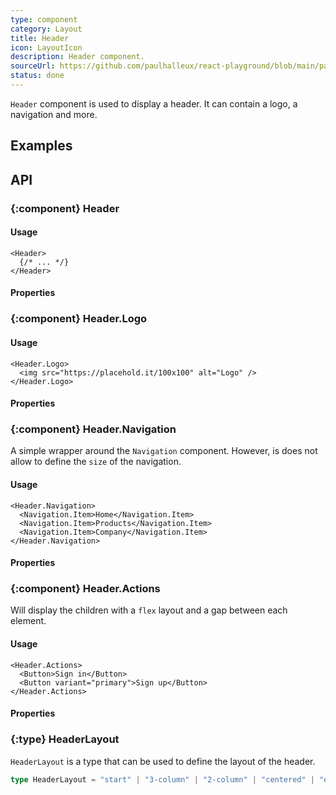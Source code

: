 ```yaml
---
type: component
category: Layout
title: Header
icon: LayoutIcon
description: Header component.
sourceUrl: https://github.com/paulhalleux/react-playground/blob/main/packages/playground/src/components/Header/Header.tsx
status: done
---
```


`Header` component is used to display a header. It can contain a logo, a navigation and more.

## Examples

<Example name="components/Layout/Header/Start" />
<Example name="components/Layout/Header/End" />
<Example name="components/Layout/Header/Centered" />
<Example name="components/Layout/Header/Spaced" />
<Example name="components/Layout/Header/2Column" />
<Example name="components/Layout/Header/3Column" />

## API

### \{:component} Header

#### Usage

```tsx
<Header>
  {/* ... */}
</Header>
```

#### Properties

<Properties component="Header" />

### \{:component} Header.Logo

#### Usage

```tsx
<Header.Logo>
  <img src="https://placehold.it/100x100" alt="Logo" />
</Header.Logo>
```

#### Properties

<Properties component="Header.Logo" />

### \{:component} Header.Navigation

A simple wrapper around the `Navigation` component. However, is does not allow to define the `size` of the navigation.

#### Usage

```tsx
<Header.Navigation>
  <Navigation.Item>Home</Navigation.Item>
  <Navigation.Item>Products</Navigation.Item>
  <Navigation.Item>Company</Navigation.Item>
</Header.Navigation>
```

#### Properties

<Properties component="Header.Navigation" />

### \{:component} Header.Actions

Will display the children with a `flex` layout and a gap between each element.

#### Usage

```tsx
<Header.Actions>
  <Button>Sign in</Button>
  <Button variant="primary">Sign up</Button>
</Header.Actions>
```

#### Properties

<Properties component="Header.Actions" />

### \{:type} HeaderLayout

`HeaderLayout` is a type that can be used to define the layout of the header.

```ts
type HeaderLayout = "start" | "3-column" | "2-column" | "centered" | "end" | "spaced";
```

<br/>

<Table columns={[
  { label: "Layout", key: "layout" },
  { label: "Description", key: "description" }
]} data={[
  { layout: "start", description: "Everything on the left" },
  { layout: "3-column", description: "First element on the left, second element in the center, third element on the right (only works with 3 elements)" },
  { layout: "2-column", description: "Everything on the left, except the last element on the right" },
  { layout: "centered", description: "Everything in the center" },
  { layout: "end", description: "Everything on the right" },
  { layout: "spaced", description: "Elements are spaced evenly" }
]} />